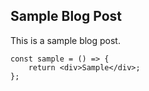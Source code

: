 ## Sample Blog Post

This is a sample blog post.

```tsx
const sample = () => {
    return <div>Sample</div>;
};
```
